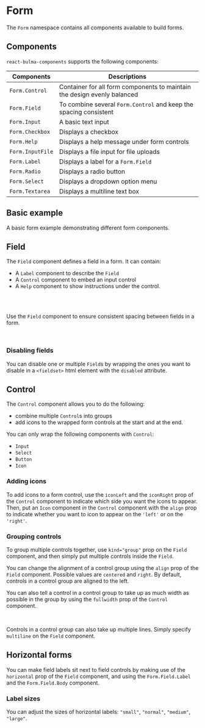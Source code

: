 
<Meta title="Form/General extras" />

# Form

The `Form` namespace contains all components available to build forms.

## Components

`react-bulma-components` supports the following components:

| Components       | Descriptions                                                             |
| ---------------- | ------------------------------------------------------------------------ |
| `Form.Control`   | Container for all form components to maintain the design evenly balanced |
| `Form.Field`     | To combine several `Form.Control` and keep the spacing consistent        |
| `Form.Input`     | A basic text input                                                       |
| `Form.Checkbox`  | Displays a checkbox                                                      |
| `Form.Help`      | Displays a help message under form controls                              |
| `Form.InputFile` | Displays a file input for file uploads                                   |
| `Form.Label`     | Displays a label for a `Form.Field`                                      |
| `Form.Radio`     | Displays a radio button                                                  |
| `Form.Select`    | Displays a dropdown option menu                                          |
| `Form.Textarea`  | Displays a multiline text box                                            |

## Basic example

A basic form example demonstrating different form components.

<Canvas>
  <Story story={stories.BasicExample} />
</Canvas>

## Field

The `Field` component defines a field in a form. It can contain:

- A `Label` component to describe the `Field`
- A `Control` component to embed an input control
- A `Help` component to show instructions under the control.

<br />

<Story story={stories.FieldExample} />

<br />

Use the `Field` component to ensure consistent spacing between fields in a form.

<Story story={stories.MultipleFields} />

<br />

### Disabling fields

You can disable one or multiple `Field`s by wrapping the ones you want to disable in a `<fieldset>` html element with
the `disabled` attribute.

<Canvas>
  <Story story={stories.DisablingFields} />
</Canvas>

## Control

The `Control` component allows you to do the following:

- combine multiple `Control`s into groups
- add icons to the wrapped form controls at the start and at the end.

You can only wrap the following components with `Control`:

- `Input`
- `Select`
- `Button`
- `Icon`

### Adding icons

To add icons to a form control, use the `iconLeft` and the `iconRight` prop of the `Control` component
to indicate which side you want the icons to appear. Then, put an `Icon` component _in_ the `Control` component
with the `align` prop to indicate whether you want to icon to appear on the `'left'` or on the `'right'`.

<Canvas>
  <Story story={stories.FormControlIcons} />
</Canvas>

### Grouping controls

To group multiple controls together, use `kind="group"` prop on the `Field` component, and then simply put
multiple controls inside the `Field`.

<Canvas>
  <Story story={stories.GroupedControls} />
  <Story story={stories.GroupedButtons} />
</Canvas>

You can change the alignment of a control group using the `align` prop of the `Field` component. Possible values are
`centered` and `right`. By default, controls in a control group are aligned to the left.

<Canvas>
  <Story story={stories.ControlGroupAlignment} />
</Canvas>

You can also tell a control in a control group to take up as much width as possible in the group by using the
`fullwidth` prop of the `Control` component.

<Story story={stories.ExpandedControl} />

<br />

Controls in a control group can also take up multiple lines. Simply specify `multiline` on the `Field` component.

<Story story={stories.MultilineControls} />

## Horizontal forms

You can make field labels sit next to field controls by making use of the `horizontal` prop of the `Field` component,
and using the `Form.Field.Label` and the `Form.Field.Body` component.

<Canvas>
  <Story story={stories.HorizontalForm} />
</Canvas>

### Label sizes

You can adjust the sizes of horizontal labels: `"small"`, `"normal"`, `"medium"`, `"large"`.

<Canvas>
  <Story story={stories.DifferentLabelSizes} />
</Canvas>
